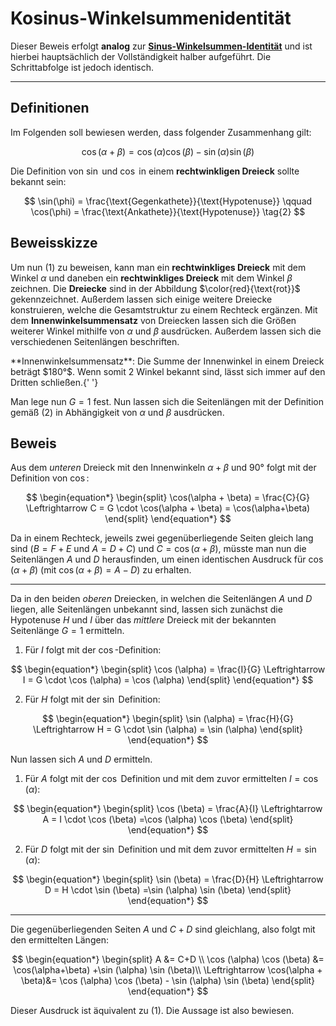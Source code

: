 # Kosinus-Winkelsummenidentität


Dieser Beweis erfolgt **analog** zur [**Sinus-Winkelsummen-Identität**](./1-sine-angle-sum) und ist hierbei hauptsächlich der Vollständigkeit halber aufgeführt.
Die Schrittabfolge ist jedoch identisch.

---

## Definitionen

Im Folgenden soll bewiesen werden, dass folgender Zusammenhang gilt:

$$
\cos(\alpha + \beta) = \cos(\alpha)\cos(\beta)-\sin(\alpha)\sin(\beta) \tag{1}
$$

Die Definition von $\sin$ und $\cos$ in einem **rechtwinkligen Dreieck** sollte bekannt sein:

$$
\sin(\phi) = \frac{\text{Gegenkathete}}{\text{Hypotenuse}} \qquad \cos(\phi) = \frac{\text{Ankathete}}{\text{Hypotenuse}} \tag{2}
$$

<TrigDef />

## Beweisskizze

Um nun $(1)$ zu beweisen, kann man ein **rechtwinkliges Dreieck** mit dem Winkel $\alpha$ und daneben ein **rechtwinkliges Dreieck** mit dem Winkel $\beta$ zeichnen.
Die **Dreiecke** sind in der Abbildung $\color{red}{\text{rot}}$ gekennzeichnet.
Außerdem lassen sich einige weitere Dreiecke konstruieren, welche die Gesamtstruktur zu einem Rechteck ergänzen. Mit dem **Innenwinkelsummensatz** von Dreiecken lassen sich die Größen weiterer Winkel mithilfe von $\alpha$ und $\beta$ ausdrücken. Außerdem lassen sich die verschiedenen Seitenlängen beschriften.

<Callout>
  **Innenwinkelsummensatz**: Die Summe der Innenwinkel in einem Dreieck beträgt
  $180°$. Wenn somit 2 Winkel bekannt sind, lässt sich immer auf den Dritten
  schließen.{' '}
</Callout>

<SineSumProof />

Man lege nun $G=1$ fest.
Nun lassen sich die Seitenlängen mit der Definition gemäß $(2)$ in Abhängigkeit von $\alpha$ und $\beta$ ausdrücken.

## Beweis

Aus dem _unteren_ Dreieck mit den Innenwinkeln $\alpha + \beta$ und $90°$ folgt mit der Definition von $\cos$:

$$
\begin{equation*}
\begin{split}
\cos(\alpha + \beta) = \frac{C}{G} \Leftrightarrow C = G \cdot \cos(\alpha + \beta) = \cos(\alpha+\beta)
\end{split}
\end{equation*}
$$

Da in einem Rechteck, jeweils zwei gegenüberliegende Seiten gleich lang sind ($B= F+E$ und $A = D+C$) und $C= \cos(\alpha + \beta)$, müsste man nun die Seitenlängen $A$ und $D$ herausfinden, um einen identischen Ausdruck für $\cos (\alpha + \beta)$ (mit $\cos (\alpha + \beta) = A-D$) zu erhalten.

---

Da in den beiden _oberen_ Dreiecken, in welchen die Seitenlängen $A$ und $D$ liegen, alle Seitenlängen unbekannt sind, lassen sich zunächst die Hypotenuse $H$ und $I$ über das _mittlere_ Dreieck mit der bekannten Seitenlänge $G=1$ ermitteln.

1. Für $I$ folgt mit der $\cos$-Definition:

$$
\begin{equation*}
\begin{split}
\cos (\alpha) = \frac{I}{G} \Leftrightarrow I = G \cdot \cos (\alpha) = \cos (\alpha)
\end{split}
\end{equation*}
$$

2. Für $H$ folgt mit der $\sin$ Definition:

$$
\begin{equation*}
\begin{split}
\sin (\alpha) = \frac{H}{G} \Leftrightarrow H = G \cdot \sin (\alpha) = \sin (\alpha)
\end{split}
\end{equation*}
$$

Nun lassen sich $A$ und $D$ ermitteln.

1. Für $A$ folgt mit der $\cos$ Definition und mit dem zuvor ermittelten $I=\cos (\alpha)$:

$$
\begin{equation*}
\begin{split}
\cos (\beta) = \frac{A}{I} \Leftrightarrow A = I \cdot \cos (\beta) =\cos (\alpha) \cos (\beta)
\end{split}
\end{equation*}
$$

2. Für $D$ folgt mit der $\sin$ Definition und mit dem zuvor ermittelten $H=\sin(\alpha)$:

$$
\begin{equation*}
\begin{split}
\sin (\beta) = \frac{D}{H} \Leftrightarrow D = H \cdot \sin (\beta) =\sin (\alpha) \sin (\beta)
\end{split}
\end{equation*}
$$

---

Die gegenüberliegenden Seiten $A$ und $C+D$ sind gleichlang, also folgt mit den ermittelten Längen:

$$
\begin{equation*}
\begin{split}
A &= C+D \\
\cos (\alpha) \cos (\beta) &= \cos(\alpha+\beta) +\sin (\alpha) \sin (\beta)\\
\Leftrightarrow \cos(\alpha + \beta)&= \cos (\alpha) \cos (\beta) - \sin (\alpha) \sin (\beta)
\end{split}
\end{equation*}
$$

Dieser Ausdruck ist äquivalent zu $(1)$. Die Aussage ist also bewiesen.
